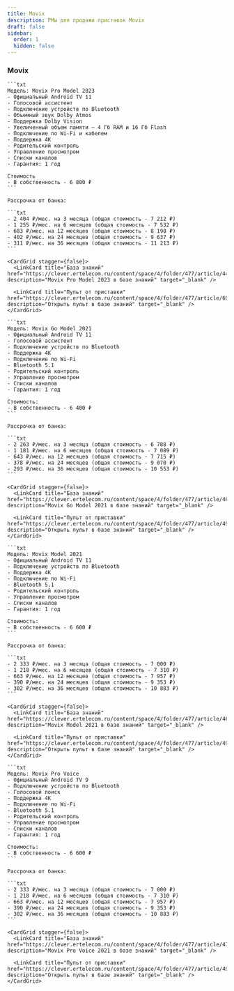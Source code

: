 ```yaml
---
title: Movix
description: РМы для продажи приставок Movix
draft: false
sidebar:
  order: 1
  hidden: false
---
```



<CardGrid stagger={false}>
  <LinkCard title="Города с рассрочкой" href="https://clever.ertelecom.ru/content/space/4/folder/635/article/13578/page/0" description="Список городов с доступной рассрочкой в базе знаний" target="_blank" />

  <LinkCard title="Оформление рассрочки" href="https://clever.ertelecom.ru/content/space/4/folder/635/article/13578/page/8" description="Инструкция по оформлению рассрочки в базе знаний" target="_blank" />
</CardGrid>

<LinkCard title="Все приставки" href="https://clever.ertelecom.ru/content/space/4/article/8943" description="Открыть список приставок в базе знаний" target="_blank" />

### Movix

<Tabs>
  <TabItem label="Pro Model 2023">

    ```txt
    Модель: Movix Pro Model 2023
    - Официальный Android TV 11
    - Голосовой ассистент
    - Подключение устройств по Bluetooth
    - Объемный звук Dolby Atmos
    - Поддержка Dolby Vision
    - Увеличенный объем памяти – 4 Гб RAM и 16 Гб Flash
    - Подключение по Wi-Fi и кабелем
    - Поддержка 4К
    - Родительский контроль
    - Управление просмотром
    - Списки каналов
    - Гарантия: 1 год

    Стоимость
    - В собственность - 6 800 ₽
    ```

    Рассрочка от банка:

    ```txt
    - 2 404 ₽/мес. на 3 месяца (общая стоимость - 7 212 ₽)
    - 1 255 ₽/мес. на 6 месяцев (общая стоимость - 7 532 ₽)
    - 683 ₽/мес. на 12 месяцев (общая стоимость - 8 198 ₽)
    - 402 ₽/мес. на 24 месяцев (общая стоимость - 9 637 ₽)
    - 311 ₽/мес. на 36 месяцев (общая стоимость - 11 213 ₽)
    ```

    <CardGrid stagger={false}>
      <LinkCard title="База знаний" href="https://clever.ertelecom.ru/content/space/4/folder/477/article/4424" description="Movix Pro Model 2023 в базе знаний" target="_blank" />

      <LinkCard title="Пульт от приставки" href="https://clever.ertelecom.ru/content/space/4/folder/477/article/6947" description="Открыть пульт в базе знаний" target="_blank" />
    </CardGrid>
  </TabItem>

  <TabItem label="Go Model 2021">

    ```txt
    Модель: Movix Go Model 2021
    - Официальный Android TV 11
    - Голосовой ассистент
    - Подключение устройств по Bluetooth
    - Поддержка 4К
    - Подключение по Wi-Fi
    - Bluetooth 5.1
    - Родительский контроль
    - Управление просмотром
    - Списки каналов
    - Гарантия: 1 год

    Стоимость:
    - В собственность - 6 400 ₽
    ```

    Рассрочка от банка:

    ```txt
    - 2 263 ₽/мес. на 3 месяца (общая стоимость - 6 788 ₽)
    - 1 181 ₽/мес. на 6 месяцев (общая стоимость - 7 089 ₽)
    - 643 ₽/мес. на 12 месяцев (общая стоимость - 7 715 ₽)
    - 378 ₽/мес. на 24 месяцев (общая стоимость - 9 070 ₽)
    - 293 ₽/мес. на 36 месяцев (общая стоимость - 10 553 ₽)
    ```

    <CardGrid stagger={false}>
      <LinkCard title="База знаний" href="https://clever.ertelecom.ru/content/space/4/folder/477/article/4621" description="Movix Go Model 2021 в базе знаний" target="_blank" />

      <LinkCard title="Пульт от приставки" href="https://clever.ertelecom.ru/content/space/4/folder/477/article/4951" description="Открыть пульт в базе знаний" target="_blank" />
    </CardGrid>
  </TabItem>

  <TabItem label="Model 2021">

    ```txt
    Модель: Movix Model 2021
    - Официальный Android TV 11
    - Подключение устройств по Bluetooth
    - Поддержка 4К
    - Подключение по Wi-Fi
    - Bluetooth 5.1
    - Родительский контроль
    - Управление просмотром
    - Списки каналов
    - Гарантия: 1 год

    Стоимость:
    - В собственность - 6 600 ₽
    ```

    Рассрочка от банка:

    ```txt
    - 2 333 ₽/мес. на 3 месяца (общая стоимость - 7 000 ₽)
    - 1 218 ₽/мес. на 6 месяцев (общая стоимость - 7 310 ₽)
    - 663 ₽/мес. на 12 месяцев (общая стоимость - 7 957 ₽)
    - 390 ₽/мес. на 24 месяцев (общая стоимость - 9 353 ₽)
    - 302 ₽/мес. на 36 месяцев (общая стоимость - 10 883 ₽)
    ```

    <CardGrid stagger={false}>
      <LinkCard title="База знаний" href="https://clever.ertelecom.ru/content/space/4/folder/477/article/4655" description="Movix Model 2021 в базе знаний" target="_blank" />

      <LinkCard title="Пульт от приставки" href="https://clever.ertelecom.ru/content/space/4/folder/477/article/4951" description="Открыть пульт в базе знаний" target="_blank" />
    </CardGrid>
  </TabItem>

  <TabItem label="Pro Voice">

    ```txt
    Модель: Movix Pro Voice
    - Официальный Android TV 9
    - Подключение устройств по Bluetooth
    - Голосовой поиск
    - Поддержка 4К
    - Подключение по Wi-Fi
    - Bluetooth 5.1
    - Родительский контроль
    - Управление просмотром
    - Списки каналов
    - Гарантия: 1 год

    Стоимость:
    - В собственность - 6 600 ₽
    ```

    Рассрочка от банка:

    ```txt
    - 2 333 ₽/мес. на 3 месяца (общая стоимость - 7 000 ₽)
    - 1 218 ₽/мес. на 6 месяцев (общая стоимость - 7 310 ₽)
    - 663 ₽/мес. на 12 месяцев (общая стоимость - 7 957 ₽)
    - 390 ₽/мес. на 24 месяцев (общая стоимость - 9 353 ₽)
    - 302 ₽/мес. на 36 месяцев (общая стоимость - 10 883 ₽)
    ```

    <CardGrid stagger={false}>
      <LinkCard title="База знаний" href="https://clever.ertelecom.ru/content/space/4/folder/477/article/4717" description="Movix Pro Voice 2021 в базе знаний" target="_blank" />

      <LinkCard title="Пульт от приставки" href="https://clever.ertelecom.ru/content/space/4/folder/477/article/4964" description="Открыть пульт в базе знаний" target="_blank" />
    </CardGrid>
  </TabItem>
</Tabs>
